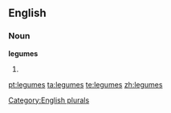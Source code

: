 
==English==

===Noun===
'''legumes'''

# {{plural of|[[legume]]}}

[[Category:English plurals]]

[[pt:legumes]]
[[ta:legumes]]
[[te:legumes]]
[[zh:legumes]]